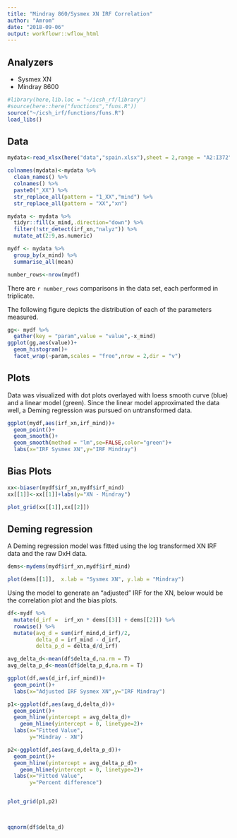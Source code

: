 ```yaml
---
title: "Mindray 860/Sysmex XN IRF Correlation"
author: "Amrom"
date: "2018-09-06"
output: workflowr::wflow_html
---
```


## Analyzers

- Sysmex XN
- Mindray 8600


```r
#library(here,lib.loc = "~/icsh_rf/library")
#source(here::here("functions","funs.R"))
source("~/icsh_irf/functions/funs.R")
load_libs()
```

## Data

```r
mydata<-read_xlsx(here("data","spain.xlsx"),sheet = 2,range = "A2:I372")
```



```r
colnames(mydata)<-mydata %>%
  clean_names() %>% 
  colnames() %>% 
  paste0("_XX") %>% 
  str_replace_all(pattern = "1_XX","mind") %>% 
  str_replace_all(pattern = "XX","xn")

mydata <- mydata %>% 
  tidyr::fill(x_mind,.direction="down") %>% 
  filter(!str_detect(irf_xn,"nalyz")) %>% 
  mutate_at(2:9,as.numeric) 

```


```r
mydf <- mydata %>% 
  group_by(x_mind) %>% 
  summarise_all(mean)

number_rows<-nrow(mydf)
```

There are `r number_rows` comparisons in the data set, each performed in triplicate.

The following figure depicts the distribution of each of the parameters measured.

```r
gg<- mydf %>% 
  gather(key = "param",value = "value",-x_mind)
ggplot(gg,aes(value))+
  geom_histogram()+
  facet_wrap(~param,scales = "free",nrow = 2,dir = "v")
```

## Plots

Data was visualized with dot plots overlayed with loess smooth curve (blue) and a linear model (green). Since the linear model approximated the data well, a Deming regression was pursued on untransformed data.


```r

ggplot(mydf,aes(irf_xn,irf_mind))+
  geom_point()+
  geom_smooth()+
  geom_smooth(method = "lm",se=FALSE,color="green")+
  labs(x="IRF Sysmex XN",y="IRF Mindray")


```


## Bias Plots
```r

xx<-biaser(mydf$irf_xn,mydf$irf_mind)
xx[[1]]<-xx[[1]]+labs(y="XN - Mindray")

plot_grid(xx[[1]],xx[[2]])

```



## Deming regression

A Deming regression model was fitted using the log transformed XN IRF data and the raw DxH data. 

```r

dems<-mydems(mydf$irf_xn,mydf$irf_mind)

plot(dems[[1]],  x.lab = "Sysmex XN", y.lab = "Mindray")

```


Using the model to generate an "adjusted" IRF for the XN, below would be the correlation plot and the bias plots.

```r
df<-mydf %>% 
  mutate(d_irf =  irf_xn * dems[[3]] + dems[[2]]) %>% 
  rowwise() %>% 
  mutate(avg_d = sum(irf_mind,d_irf)/2,
         delta_d = irf_mind - d_irf,
         delta_p_d = delta_d/d_irf)

avg_delta_d<-mean(df$delta_d,na.rm = T)
avg_delta_p_d<-mean(df$delta_p_d,na.rm = T)

ggplot(df,aes(d_irf,irf_mind))+
  geom_point()+
  labs(x="Adjusted IRF Sysmex XN",y="IRF Mindray")
```

```r


p1<-ggplot(df,aes(avg_d,delta_d))+
  geom_point()+
  geom_hline(yintercept = avg_delta_d)+
    geom_hline(yintercept = 0, linetype=2)+
  labs(x="Fitted Value",
       y="Mindray - XN")

p2<-ggplot(df,aes(avg_d,delta_p_d))+
  geom_point()+
  geom_hline(yintercept = avg_delta_p_d)+
    geom_hline(yintercept = 0, linetype=2)+
  labs(x="Fitted Value",
       y="Percent difference")


plot_grid(p1,p2)

  
```

```r
qqnorm(df$delta_d)
```

